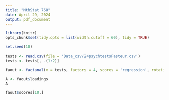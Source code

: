 ```yaml
---
title: "MthStat 768"
date: April 29, 2024
output: pdf_document
---
```


```r
library(knitr)
opts_chunk$set(tidy.opts = list(width.cutoff = 60), tidy = TRUE)
```

```r
set.seed(10)
```
```r
tests <- read.csv(file = 'Data_csv/24psychtestsPasteur.csv')
tests <- tests[, -(1:2)]
```
```r
faout <- factanal(x = tests, factors = 4, scores = 'regression', rotation = 'varimax')
```
```r
A <- faout$loadings
A
```
```r
faout$scores[10,]
```

